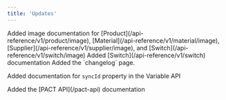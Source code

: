 ```yaml
---
title: 'Updates'
---
```


<Update label="2024-12-16">
  Added image documentation for [Product](/api-reference/v1/product/image),
  [Material](/api-reference/v1/material/image), [Supplier](/api-reference/v1/supplier/image), and
  [Switch](/api-reference/v1/switch/image)
</Update>

<Update label="2024-12-04">
  Added [Switch](/api-reference/v1/switch) documentation
</Update>

<Update label="2024-11-27">
  Added the `changelog` page.

  Added documentation for `syncId` property in the Variable API
</Update>

<Update label="2024-11-25">
  Added the [PACT API](/pact-api) documentation
</Update>
